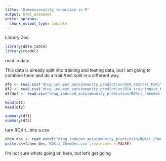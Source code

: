 ```yaml
---
title: "Dimensionality reduction in R"
output: html_notebook
editor_options: 
  chunk_output_type: console
---
```




Library Zoo
```r
library(data.table)
library(readxl)
```



read in data

This data is already split into training and testing data, but I am going to combine them and do a train/test split in a different way.
```r
df1 <- read.csv("drug_induced_autoimmunity_prediction/DIA_testset_RDKit_descriptors.csv")
df2 <- read.csv("drug_induced_autoimmunity_prediction/DIA_trainingset_RDKit_descriptors.csv")
dfCdef <- read.csv("drug_induced_autoimmunity_prediction/RDKit_ChemDes.csv")

head(df1)
head(df2)

summary(df1)
summary(df2)
```

turn RDKit...into a csv

```r

chem_des <- read_excel("drug_induced_autoimmunity_prediction/RDKit_ChemDes.xlsx")
write.csv(chem_des,'RDKit_ChemDes.csv',row.names = FALSE)

```

I'm not sure whats going on here, but let's get going








